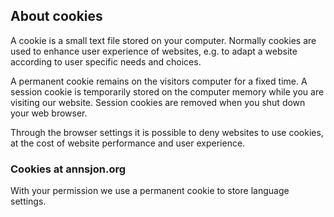 ## About cookies

A cookie is a small text file stored on your computer. Normally cookies are used to enhance user experience of websites, e.g. to adapt a website according to user specific needs and choices.

A permanent cookie remains on the visitors computer for a fixed time. A session cookie is temporarily stored on the computer memory while you are visiting our website. Session cookies are removed when you shut down your web browser.

Through the browser settings it is possible to deny websites to use cookies, at the cost of website performance and user experience.

### Cookies at annsjon.org

With your permission we use a permanent cookie to store language settings.
